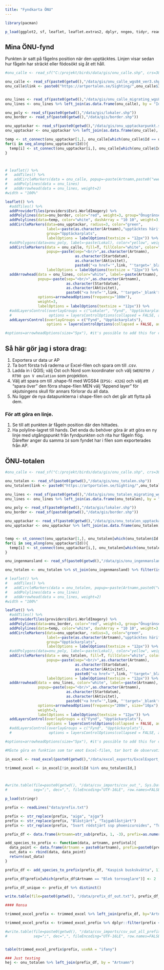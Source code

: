```yaml
---
title: "Fyndkarta ÖNU"
---
```




```r

library(pacman)

p_load(ggplot2, sf, leaflet, leaflet.extras2, dplyr, nngeo, tidyr, readxl)


```

## Mina ÖNU-fynd

Punkten är satt på fågelns position när den upptäcktes. Linjen visar sedan hur fågeln har sträckt eller födosökt sig åt ett håll. 

```r

#onu_calle <- read_sf("C:/projekt/birds/data/gis/onu_calle.shp", crs=3847) %>% st_as_sf(onu_calle, crs=4326)

onu_calle <- read_sf(paste0(getwd(),"/data/gis/onu_calle_wgs84_ver3.shp"))
onu_calle$link <- paste0("https://artportalen.se/Sighting/",onu_calle$Id,"#ChildSightings")


onu_lines <- read_sf(paste0(getwd(),"/data/gis/onu_calle_migrating_wgs84.shp"))
onu_lines <- onu_lines %>% left_join(as.data.frame(onu_calle), by = "Id")

onu_poly <- read_sf(paste0(getwd(),"/data/gis/lokaler.shp"))
onu_border <- read_sf(paste0(getwd(),"/data/gis/border.shp"))

onu_upptackar <- read_sf(paste0(getwd(),"/data/gis/onu_upptackarpunkt.shp"))
onu_upptackar <- onu_upptackar %>% left_join(as.data.frame(onu_calle), by = "Id")

temp <- st_connect(onu_upptackar[1,], onu_calle[which(onu_calle$Id == onu_upptackar$Id[1]),])
for(i in seq_along(onu_upptackar$Id)){
  temp[i] <- st_connect(onu_upptackar[i,], onu_calle[which(onu_calle$Id == onu_upptackar$Id[i]),])
}



# leaflet() %>%
#   addTiles() %>%
#   addCircleMarkers(data = onu_calle, popup=~paste(Artnamn,paste0("www.artportalen.se/Sighting/",Id),sep="\n"), radius=2) %>%
#   addPolylines(data = onu_lines)
#   addArrowhead(data = onu_lines, weight=2)
#width = "100%"

```

```r

leaflet() %>%
  #addTiles() %>%
  addProviderTiles(providers$Esri.WorldImagery) %>%
  addPolylines(data=onu_border, color="red", weight=3, group="Önugränsen") %>%
  addPolylines(data=temp, color="white", dashArray = "10 10", weight=3, group="Upptäckarplats") %>%
  addCircleMarkers(data=onu_upptackar, radius=3, color="green", 
                   label=~paste(as.character(Artnamn),"upptäcktes härifrån."), 
                   group="Upptäckarplats",
                   labelOptions = labelOptions(textsize = "12px")) %>%
  #addPolygons(data=onu_poly, label=~paste(Lokal), color="yellow", weight=1, fill=T, fillOpacity=0.2, fillColor="yellow", group = "Lokaler") %>%
  addCircleMarkers(data = onu_calle, fill=T, fillColor="white", color="black", label=~paste(Artnamn), group="Fynd", fillOpacity=1, weight=2,
                   popup=~paste(sep="<br/>",as.character(Artnamn), 
                                as.character(Startdatum), 
                                as.character(Aktivitet),
                                paste0("<a href='",link, "'target='_blank'>", "Artportalen</a>")), radius=5,
                   labelOptions = labelOptions(textsize = "12px")) %>%
  addArrowhead(data = onu_lines, color="white", label=~paste(Artnamn), group="Fynd",
               popup=~paste(sep="<br/>",as.character(Artnamn),
                            as.character(Startdatum), 
                            as.character(Aktivitet),
                            paste0("<a href='",link, "'target='_blank'>", "Artportalen</a>")), 
               options=arrowheadOptions(frequency="100m"),
               weight=3,
               labelOptions = labelOptions(textsize = "12px")) %>%
  #addLayersControl(overlayGroups = c("Lokaler", "Fynd", "Upptäckarplats"), 
  #                 options = layersControlOptions(collapsed = FALSE, autoZIndex = TRUE))
  addLayersControl(overlayGroups = c("Fynd", "Upptäckarplats"), 
                   options = layersControlOptions(collapsed = FALSE, autoZIndex = TRUE))

#options=arrowheadOptions(size="5px"), #it's possible to add this for constant arrowhead sizes

```

## Så här gör jag i stora drag:

1. Exportera ur data ur AP
1. Ta bort första två raderna ur Excel-filen och spara om till .csv.
1. Ladda in i QGIS; välj Ost och Nord som koordinater och välj `SWEREF99 / RT90 gon V emulation` som projektion.
1. Välj att spara om till .shape-fil med WGS84 (`EPSG: 4326`) och välj att "spara över" den förra shape-filen MEN välj "Append layer" för skjutsingens skull för annars förlorar du all data. 
1. Nu ligger de nya datapunkterna i shape-filen och det går att flytta på dem. 

### För att göra en linje.

1. Se till att punkten är fågeln position där den hittades.
1. Ha polyline-lagret till hands. Det enda du behöver göra är att göra en ny linje med utgångspunkt från fyndpunkten och rita hur fågeln flög. Därefter anger du samma `Id` som fyndet har i filen som exporterades från AP. 

## ÖNU-totalen

```r

#onu_calle <- read_sf("C:/projekt/birds/data/gis/onu_calle.shp", crs=3847) %>% st_as_sf(onu_calle, crs=4326)

onu_totalen <- read_sf(paste0(getwd(),"/data/gis/onu_totalen.shp"))
onu_totalen$link <- paste0("https://artportalen.se/Sighting/",onu_totalen$Id,"#ChildSightings")

onu_lines <- read_sf(paste0(getwd(),"/data/gis/onu_totalen_migrating_wgs84.shp"))
onu_lines <- onu_lines %>% left_join(as.data.frame(onu_totalen), by = "Id")

onu_poly <- read_sf(paste0(getwd(),"/data/gis/lokaler.shp"))
onu_border <- read_sf(paste0(getwd(),"/data/gis/border.shp"))

onu_upptackar <- read_sf(paste0(getwd(),"/data/gis/onu_totalen_upptackarpunkt2.shp"))
onu_upptackar <- onu_upptackar %>% left_join(as.data.frame(onu_totalen), by = "Id")


temp <- st_connect(onu_upptackar[1,], onu_totalen[which(onu_totalen$Id == onu_upptackar$Id[1]),], progress = F)
for(i in seq_along(onu_upptackar$Id)){
  temp[i] <- st_connect(onu_upptackar[i,], onu_totalen[which(onu_totalen$Id == onu_upptackar$Id[i]),], progress = F)
}

onu_ingenmansland <- read_sf(paste0(getwd(),"/data/gis/onu_ingenmansland.shp"))

onu_totalen <- onu_totalen %>% st_join(onu_ingenmansland) %>% filter(is.na(utanfor))

# leaflet() %>%
#   addTiles() %>%
#   addCircleMarkers(data = onu_totalen, popup=~paste(Artnamn,paste0("www.artportalen.se/Sighting/",Id),sep="\n"), radius=2) %>%
#   addPolylines(data = onu_lines)
#   addArrowhead(data = onu_lines, weight=2)
#width = "100%"

```

```r

leaflet() %>%
  #addTiles() %>%
  addProviderTiles(providers$Esri.WorldImagery) %>%
  addPolylines(data=onu_border, color="red", weight=3, group="Önugränsen") %>%
  addPolylines(data=temp, color="white", dashArray = "10 10", weight=3, group="Upptäckarplats") %>%
  addCircleMarkers(data=onu_upptackar, radius=3, color="green", 
                   label=~paste(as.character(Artnamn),"upptäcktes härifrån."), 
                   group="Upptäckarplats",
                   labelOptions = labelOptions(textsize = "12px")) %>%
  #addPolygons(data=onu_poly, label=~paste(Lokal), color="yellow", weight=1, fill=T, fillOpacity=0.2, fillColor="yellow", group = "Lokaler") %>%
  addCircleMarkers(data = onu_totalen, fill=T, fillColor="white", color="black", label=~paste(Artnamn), group="Fynd", fillOpacity=1, weight=2,
                   popup=~paste(sep="<br/>",as.character(Artnamn), 
                                as.character(Startdatum), 
                                as.character(Aktivitet),
                                paste0("<a href='",link, "'target='_blank'>", "Artportalen</a>")), radius=5,
                   labelOptions = labelOptions(textsize = "12px")) %>%
  addArrowhead(data = onu_lines, color="white", label=~paste(Artnamn), group="Fynd",
               popup=~paste(sep="<br/>",as.character(Artnamn),
                            as.character(Startdatum), 
                            as.character(Aktivitet),
                            paste0("<a href='",link, "'target='_blank'>", "Artportalen</a>")), 
               options=arrowheadOptions(frequency="200m", size="10px"),
               weight=3,
               labelOptions = labelOptions(textsize = "12px")) %>%
  addLayersControl(overlayGroups = c("Fynd", "Upptäckarplats"), 
                   options = layersControlOptions(collapsed = FALSE, autoZIndex = TRUE))
  #addLayersControl(overlayGroups = c("Fynd", "Upptäckarplats"), 
  #                 options = layersControlOptions(collapsed = FALSE, autoZIndex = TRUE))

#options=arrowheadOptions(size="5px"), #it's possible to add this for constant arrowhead sizes

```






```r

#Måste göra en funktion som tar emot Excel-filen, tar bort de observationer som redan är i systemet och spottar ut en .csv-fil.

in_excel <- read_excel(paste0(getwd(),"/data/excel_exports/ExcelExport_1 (8).xlsx"), skip=2)

trimmed_excel <- in_excel[!in_excel$Id %in% onu_totalen$Id,]



#write.table(file=paste0(getwd(), "/data/csv_imports/csv_out_", Sys.Date(),".csv"), trimmed_excel, 
#            sep=";", dec=",", fileEncoding="UTF-16LE", row.names=FALSE, quote = FALSE)

```



```r

p_load(stringr)

prefix <- readLines("data/prefix.txt")

prefix <- str_replace(prefix, "aiga", "ajga")
prefix <- str_replace(prefix, "Blåstjärt", "Tajgablåstjärt")
prefix <- str_replace(prefix, "Svart rödstjärt ssp phoenicuroides", "Turkestanrödstjärt")

prefix_df <- data.frame(Artnamn=str_sub(prefix, 1, -3), prefix=as.numeric(str_extract(prefix, "\\d+")))

add_species_to_prefix <- function(data, artnamn, prefixtal){
  data_point <- data.frame(Artnamn = paste0(artnamn), prefix=paste0(prefixtal))
  out_data <- rbind(data, data_point)
  return(out_data)
}

prefix_df <- add_species_to_prefix(prefix_df, "Kaspisk buskskvätta", 1)

prefix_df$prefix[which(prefix_df$Artnamn == "Blek tornseglare")] <- 2

prefix_df_unique <- prefix_df %>% distinct() 

write.table(file=paste0(getwd(), "/data/prefix_df_out.txt"), prefix_df_unique)

#### Rensa

trimmed_excel_prefix <- trimmed_excel %>% left_join(prefix_df, by="Artnamn")

trimmed_excel_prefix <- trimmed_excel_prefix %>% dplyr::filter(prefix <= 4)

#write.table(file=paste0(getwd(), "/data/csv_imports/csv_out_all_prefix4_and_smaller", Sys.Date(),".csv"), trimmed_excel_prefix, 
#            sep=";", dec=",", fileEncoding="UTF-16LE", row.names=FALSE, quote = FALSE)


table(trimmed_excel_prefix$prefix, useNA = "ifany")

### Just testing
hej <- onu_totalen %>% left_join(prefix_df, by = "Artnamn")



```





